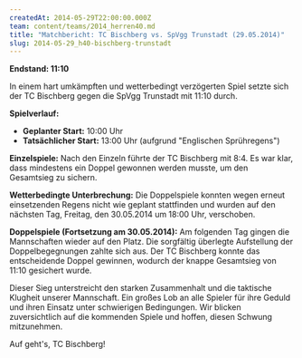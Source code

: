 ```yaml
---
createdAt: 2014-05-29T22:00:00.000Z
team: content/teams/2014_herren40.md
title: "Matchbericht: TC Bischberg vs. SpVgg Trunstadt (29.05.2014)"
slug: 2014-05-29_h40-bischberg-trunstadt
---
```

**Endstand: 11:10**

In einem hart umkämpften und wetterbedingt verzögerten Spiel setzte sich der TC Bischberg gegen die SpVgg Trunstadt mit 11:10 durch.

**Spielverlauf:**
- **Geplanter Start:** 10:00 Uhr
- **Tatsächlicher Start:** 13:00 Uhr (aufgrund "Englischen Sprühregens")
  
**Einzelspiele:**
Nach den Einzeln führte der TC Bischberg mit 8:4.
Es war klar, dass mindestens ein Doppel gewonnen werden musste, um den Gesamtsieg zu sichern.

**Wetterbedingte Unterbrechung:**
Die Doppelspiele konnten wegen erneut einsetzenden Regens nicht wie geplant stattfinden und wurden auf den nächsten Tag,
Freitag, den 30.05.2014 um 18:00 Uhr, verschoben.

**Doppelspiele (Fortsetzung am 30.05.2014):**
Am folgenden Tag gingen die Mannschaften wieder auf den Platz.
Die sorgfältig überlegte Aufstellung der Doppelbegegnungen zahlte sich aus.
Der TC Bischberg konnte das entscheidende Doppel gewinnen, wodurch der knappe Gesamtsieg von 11:10 gesichert wurde.

Dieser Sieg unterstreicht den starken Zusammenhalt und die taktische Klugheit unserer Mannschaft.
Ein großes Lob an alle Spieler für ihre Geduld und ihren Einsatz unter schwierigen Bedingungen.
Wir blicken zuversichtlich auf die kommenden Spiele und hoffen, diesen Schwung mitzunehmen.

Auf geht's, TC Bischberg!